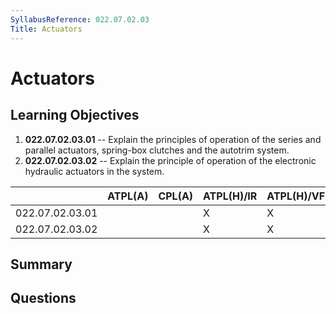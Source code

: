 ```yaml
---
SyllabusReference: 022.07.02.03
Title: Actuators
---
```


# Actuators

## Learning Objectives

1.  **022.07.02.03.01** -- Explain the principles of operation of the series and
    parallel actuators, spring-box clutches and the autotrim system.
2.  **022.07.02.03.02** -- Explain the principle of operation of the electronic
    hydraulic actuators in the system.

|                 | ATPL(A) | CPL(A) | ATPL(H)/IR | ATPL(H)/VFR | CPL(H) | IR | CBIR(A) |
| --------------- | ------- | ------ | ---------- | ----------- | ------ | -- | ------- |
| 022.07.02.03.01 |         |        | X          | X           | X      |    |         |
| 022.07.02.03.02 |         |        | X          | X           | X      |    |         |

## Summary

## Questions
